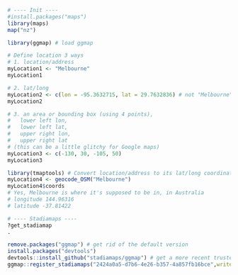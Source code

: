 
```r
# ---- Init ----
#install.packages("maps")
library(maps)
map("nz")

library(ggmap) # load ggmap

# Define location 3 ways
# 1. location/address
myLocation1 <- "Melbourne"
myLocation1

# 2. lat/long
myLocation2 <- c(lon = -95.3632715, lat = 29.7632836) # not "Melbourne"
myLocation2

# 3. an area or bounding box (using 4 points),
#   lower left lon,
#   lower left lat,
#   upper right lon,
#   upper right lat
# (this can be a little glitchy for Google maps)
myLocation3 <- c(-130, 30, -105, 50)
myLocation3

library(tmaptools) # Convert location/address to its lat/long coordinates:
myLocation4 <- geocode_OSM("Melbourne")
myLocation4$coords
# Yes, Melbourne is where it's supposed to be in, in Australia
# longitude 144.96316
# latitude -37.81422

# ---- Stadiamaps ----
?get_stadiamap
.

remove.packages("ggmap") # get rid of the default version
install.packages("devtools")
devtools::install_github("stadiamaps/ggmap") # get a more recent trusted version
ggmap::register_stadiamaps("2424a0a5-d7b6-4e26-b357-4a857fb16bce",write=TRUE)
```
